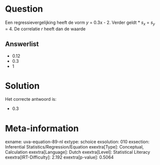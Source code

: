 Question
========

Een regressievergelijking heeft de vorm *y* = 0.3x - 2. Verder geldt
* *s~x~* = *s~y~* = 4. De correlatie *r* heeft dan de waarde

Answerlist
----------

* 0.12
* 0.3
* 1

Solution
========

Het correcte antwoord is: 

* 0.3

Meta-information
================
exname: uva-equation-89-nl
extype: schoice
exsolution: 010
exsection: Inferential Statistics/Regression/Equation
exextra[Type]: Conceptual, Calculation
exextra[Language]: Dutch
exextra[Level]: Statistical Literacy
exextra[IRT-Difficulty]: 2.192
exextra[p-value]: 0.5064
